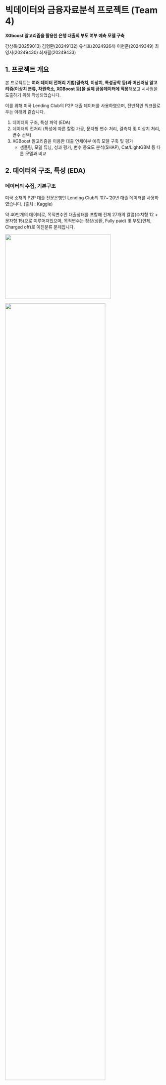 # 빅데이터와 금융자료분석 프로젝트 (Team 4) {.unnumbered}

**XGboost 알고리즘을 활용한 은행 대출의 부도 여부 예측 모델 구축**

강상묵(20259013) 김형환(20249132) 유석호(20249264) 이현준(20249349) 최영서(20249430) 최재필(20249433)

## 1. 프로젝트 개요

본 프로젝트는 **여러 데이터 전처리 기법(결측치, 이상치, 특성공학 등)과 머신러닝 알고리즘(이상치 분류, 차원축소, XGBoost 등)을 실제 금융데이터에 적용**해보고 시사점을 도출하기 위해 작성되었습니다.

이를 위해 미국 Lending Club의 P2P 대출 데이터를 사용하였으며, 전반적인 워크플로우는 아래와 같습니다.

1.  데이터의 구조, 특성 파악 (EDA)
2.  데이터의 전처리 (특성에 따른 칼럼 가공, 문자형 변수 처리, 결측치 및 이상치 처리, 변수 선택)
3.  XGBoost 알고리즘을 이용한 대출 연체여부 예측 모델 구축 및 평가
    -   샘플링, 모델 튜닝, 성과 평가, 변수 중요도 분석(SHAP), Cat/LightGBM 등 다른 모델과 비교

## 2. 데이터의 구조, 특성 (EDA)

### 데이터의 수집, 기본구조

미국 소재의 P2P 대출 전문은행인 Lending Club의 '07\~'20년 대출 데이터를 사용하였습니다. (출처 : Kaggle)

약 40만개의 데이터로, 목적변수인 대출상태를 포함해 전체 27개의 칼럼(수치형 12 + 문자형 15)으로 이루어져있으며, 목적변수는 정상(상환, Fully paid) 및 부도(연체, Charged off)로 이진분류 문제입니다.

::: {layout-ncol="2"}
![](image/ml1_datainfo.png){width="9cm" height="5.5cm" fig-align="center"}

![](image/ml2_classimbal.png){width=80% fig-align="center"}
:::

### 데이터의 특성

데이터의 각 칼럼별 특징을 알아보고, 적절한 전처리 방법을 탐색해보았습니다.

먼저 **수치형 변수**입니다. 결측치 및 이상치 처리는 별도 진행 예정으로 따로 다루지 않겠습니다.

**상관관계 행렬을 Heatmap**으로 살펴보았습니다. 대체적으로 변수들 간 **상관관계가 미미**하였으며, **일부 상관계수가 높은 변수**들은 변수선택 과정에서 제외하는 등 **별도의 전처리 과정을 통해 다중공선성 문제를 해결**할 계획입니다.

![](image/ml3_heatmap.png){fig-align="center"}

\newpage

다음으로 **문자형 변수**입니다. 목적변수와 관련이 있는 것으로 보이는 주요 예시만 살펴보겠습니다.

먼저, **대출기간(term), 집보유형태(home_ownership), 대출목적(purpose)이 영향**을 미치는 것으로 추정됩니다.

![](image/ml5_4plot.png){fig-align="center"}

다음으로, **신용등급(A1\~G5)에 따라 부도율이 높아지는 추이**를 보였으며, 문자형 변수들 중 **일부는 고유값이 너무 많아 분석에서 제외**하는 것이 효과적일 것으로 보입니다.

::: {layout-ncol="2"}
![](image/ml4_grade.png){fig-align="center"}

![](image/ml6_category.png){width="50%" fig-align="center"}
:::

\newpage

## 3. 데이터의 전처리

데이터의 전처리는 아래의 과정으로 실시하였습니다.

1.  분석에 적합하도록 칼럼 변환 및 통합, 제거
    -   변환/통합 : 주소(address)는 우편번호(zip_code)만 추출하고 제거, 대출기간(term, 36month 등)은 수치형으로 변환, 집 소유여부(home_ownership)의 극소수값들은 Other로 통합
    -   불필요한 noise 방지를 위해 100개 이상의 고유값을 가진 칼럼 제거 : 직업(title), 직업글자수(emp_title), 발행일(issue_d), 최초연도(earliest_cr_line)
    -   다른 변수와 중복되거나 추론 가능한 칼럼 제거 : 신용점수-대분류(grade), 근속연수(emp_length)
2.  문자형 변수 처리 : 순서가 있거나 이진변수인 경우 라벨인코딩, 단순 점주인 경우 원핫인코딩 적용
    -   라벨인코딩 : 목적변수(이진), 신용점수(순서 존재) / 원핫인코딩 : 이외의 문자형 변수
3.  수치형 변수의 결측치 및 이상치 처리 : 중간값 처리 및 1% 이상치 제거
    -   결측치 : 변수간 상관관계가 미미하고, 이후 Boruta를 적용 예정이므로 예측형 모델보다는 중간값을 채택
    -   이상치 : 고차원, 많은 샘플(약 40만)을 고려, 분포에 대한 가정이 불필요한 Isolation forest 기법 채택
4.  변수 선택을 통해 분석에 적합한 최종 데이터 가공 : Boruta 알고리즘 적용
    -   일부 변수간 상관관계가 존재하는 점을 고려, 최적의 변수 조합을 찾고자 Boruta 알고리즘 채택
    -   원핫인코딩 대상 변수를 제외한 13개(수치형+라벨)에 알고리즘을 적용한 결과 11개의 변수를 선택하였고, 원핫인코딩 대상 변수와 결합하여 최종 데이터 구성

::: {.callout-note title="Isolation Forest 검증(T-SNE 적용) 및 최종 데이터 구성"}

수치형 변수에 **T-SNE를 적용하여 3차원으로 축소**한 결과, **이상치 제거(Isolation Forest)가 적절히 작동**하였으며, **Boruta 알고리즘으로 변수 선택**까지 마친 후 **최종 데이터**는 **7개의 문자형 변수**(원핫인코딩 6 + 라벨인코딩 1) 및 **9개의 수치형 변수**, **1개의 목적변수(이진분류)**로 구성되어 있습니다.

::: {layout-ncol="2"}
![](image/ml7-1.png){width="80%" fig-align="center"}

![](image/ml8_finaldata.png){width="55%" fig-align="center"}
:::

:::

\newpage

## 4. 대출 연체여부 예측 모델 구축 및 평가

### ADASYN을 이용한 오버샘플링

모델링에 앞서, 클래스 불균형 문제는 **ADASYN을 통한 오버샘플링**으로 해결하였습니다. 과대평가, 과적합을 방지하고 **검증 무결성을 위해 CV 과정의 훈련 데이터에만 오버샘플링**하였으며, (`imblearn.pipeline` 활용) 이를 통해 **검증은 항상 원본데이터로만 진행**됩니다.

### XGBoost 모델 구축

앞서 구성한 40개 변수로 **"대출 연체 여부"를 예측하는 모델을 XGBoost 알고리즘**을 통해 구축하였으며, **모델 튜닝은 2단계 최적화 접근법을 적용**하였습니다. 이러한 방식은 **과적합을 방지하고 정해진 계산자원 하에서 최대한 공정하게 파라미터를 비교**할 수 있는 장점이 있습니다.

**1단계: 초기 하이퍼파라미터 탐색**
- 상대적으로 높은 학습률(0.1)과 고정된 n_estimators 값으로 하이퍼파라미터 조합을 탐색
- 각 조합이 동일한 학습 기회(같은 트리 개수)를 갖도록 보장 (CV 내에서 ADASYN 오버샘플링 적용)

**2단계: 최적 모델 미세 조정**
- 1단계에서 찾은 최적 하이퍼파라미터에 낮은 학습률(0.01)과 높은 n_estimators(10000) 적용
- 조기종료를 적용(50)하여 최적의 트리 개수 결정하고, 전체 훈련/검증 데이터를 사용하여 모델 학습

**이러한 접근법의 이점:**
- 공정한 하이퍼파라미터 비교: 1단계에서 모든 조합이 동일한 tree 개수로 평가됨
- 과적합 방지: 낮은 학습률과 early stopping으로 모델 안정성 향상
- 계산 효율성: 미세 조정은 최적 하이퍼파라미터 조합에만 수행

![](plots/learning_curve.png){width="70%" fig-align="center"}

### 알고리즘 소개 및 오버샘플링

앞서 구성한 40개 변수로 **"대출 연체 여부"를 예측하는 모델을 여러 Grediant Boosting 계열의 알고리즘**을 통해 구축할 예정입니다. **XGBoost 알고리즘을 중심**으로, 다양한 알고리즘과 비교하여 분석하도록 하겠습니다.

- **XGBoost**: Regularization과 트리 구조 최적화에 강점을 가진 Gradient Boosting 모델 |
- **CatBoost**: 범주형 변수 자동 인식 기능이 있는 Gradient Boosting 기반 모델 |
- **LightGBM**: 빠른 학습 속도와 낮은 메모리 사용의 Gradient Boosting 기반 모델 |
- **Soft Voting**: CatBoost, LightGBM의 예측 확률 평균을 통한 결합(앙상블) 모델 |
- **Stacking**: CatBoost, LightGBM의 예측 결과를 Logistic Regression에 전달하는 메타 모델 기반 앙상블 |

본격적인 모델 구축에 앞서, 클래스 불균형 해소를 위해 **ADASYN을 이용하여 훈련데이터를 오버샘플링** 하였습니다.

::: {layout-ncol="2"}
![](image/ml2_classimbal.png){width="80%" fig-align="center"}

![](image/ml9_oversam.png){width="80%" fig-align="center"}
:::

### 하이퍼파라미터 튜닝

오버샘플링된 훈련데이터를 이용하여 **RandomizeCV** 방식으로 튜닝하였습니다. **과적합 문제**를 피하기위해 적정 파라미터 그룹을 구성하고 L1/L2/최소가중치 등 **여러 규제를 적용**하였습니다. 또한, **클래스 불균형을 고려하여 F1-score를 기준**으로 진행하였습니다. **XGBoost 모델의 하이퍼파라미터 튜닝 결과**는 아래와 같습니다.

![](image/ml10_hyper.png){fig-align="center"}

::: {.callout-note title="모델별 하이퍼파라미터 튜닝 요약"}

- **XGBoost**: `RandomizedSearchCV`로 `n_estimators`, `max_depth`, `eta`, `gamma` 등 튜닝
- **CatBoost**: `RandomizedSearchCV`로 `depth`, `iterations`, `learning_rate` 등 튜닝
- **LightGBM**: `RandomizedSearchCV`로 `n_estimators`, `learning_rate`, `max_depth` 등 튜닝
- **Soft Voting**:  `CatBoost`, `LightGBM`을 사용하여 예측 확률 평균 산출
- **Stacking**: base 모델로 `CatBoost`, `LightGBM` 사용, 메타 모델로 `LogisticRegression`

:::

### 모델 일반화성능 평가

최종 모델과 평가데이터를 통해 일반화 성능을 비교해보겠습니다.

**모든 모델**에 있어서 **F1-score는 0.93 이상, ROC-AUC는 약 0.9로 실제 연체 여부를 잘 예측**하는 것으로 보입니다. 또한, XGBoost 모델의 **F1-score가 튜닝 과정 보다 개**선된 것은 **과적합 방지 기법이 성과**가 있었음을 시사합니다.

| 모델 | F1 Score | ROC AUC | 
|------|----------|---------|
| **XGBoost**   | 0.9345 | 0.8967 |
| **CatBoost**  | 0.9350 | 0.9032 |
| **LightGBM** | 0.9348 | 0.9068 |
| **Soft Voting** | 0.9352 | 0.9061 | 
| **Stacking**  | 0.9316 | 0.9068 |

그러나, **샘플이 적은 "부도"인 경우, 예측 성능이 다소 떨어지는 모습**이 관측되었습니다.

**부도의 절반 이상이 정상으로 분류**되었으며 모든 모델에 동일한 문제가 있는 것으로 볼 때, **데이터의 한계**인 것으로 보입니다. 또는 **신경망 계열을 적용해보는 것도 개선방법**이 될 수 있습니다.

::: {layout-ncol="2"}
![XGBoost Confusion Matrix](image/ml13_confusion.png){width="80%" fig-align="center"}

![XGBoost PRCurve](image/ml15_prcurve.png){width="80%" fig-align="center"}
:::

\newpage

마지막으로, **변수 중요도(feature importance)**를 살펴보겠습니다.

부도 여부에는 예상 외로 소득이나 대출금액이 아닌 **대출목적과 주거지가 큰 영향**을 미치는 것을 확인할 수 있었으며, 이외에도 **이자율(int_rate) 및 대출기간 순으로 분류에 영향**을 미치는 것을 알 수 있었습니다.

![XGBoost Feature Importance](image/ml14_feature.png){width="70%" fig-align="center"}

### 시사점

**이번 프로젝트를 통해 실제 은행의 데이터를 살펴보고, 대출의 부도 확률 예측 모델을 구축**해보았습니다.

먼저 **실제 데이터를 전처리**하는 과정에서 발생하는 결측치, 이상치, 적합하지 않은 변수 분류 등의 **문제점을 실제로 경험**할 수 있었고 Isolation Forest 및 T-SNE, Boruta 알고리즘을 적용해보면서 **각 알고리즘이 어떻게 작동하는지, 어떤 방식으로 문제를 해결하고 활용**되는지 알 수 있었습니다.

또한, **XGBoost 알고리즘을 모델 구축에 활용**하면서 앙상블 계열의 grediant boosting 알고리즘이 **금융데이터 예측에 강력한 성능**을 가진 것을 확인하였고, 모델 성능에는 알고리즘의 선택 및 튜닝 뿐만아니라 **목적변수의 불균형을 해소(oversampling)하고 변수를 적절히 선별(boruta)하는 것이 매우 중요**하다는 것을 느꼈습니다.

**전반적으로 수업시간에 다룬 여러 알고리즘을 통해 이론이 실제 세상에 적용되는 과정을 이해**하게 되었고, 무엇보다 **적합한 데이터를 구하고 적절히 전처리하는 것이 매우 중요**하다는 것을 알게 된 프로젝트였습니다.